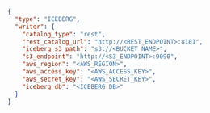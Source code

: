 ```json title="destination.json"
{
  "type": "ICEBERG",
  "writer": {
    "catalog_type": "rest",
    "rest_catalog_url": "http://<REST_ENDPOINT>:8181",         
    "iceberg_s3_path": "s3://<BUCKET_NAME>",              
    "s3_endpoint": "http://<S3_ENDPOINT>:9090",            
    "aws_region": "<AWS_REGION>",
    "aws_access_key": "<AWS_ACCESS_KEY>",
    "aws_secret_key": "<AWS_SECRET_KEY>",
    "iceberg_db": "<ICEBERG_DB>"                         
  }
}
```